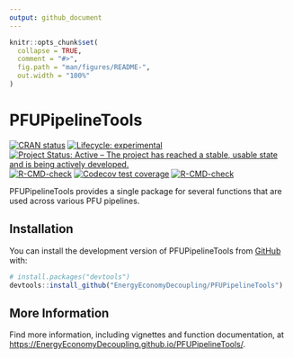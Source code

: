 ```yaml
---
output: github_document
---
```


<!-- *********** -->
<!-- Note: README.md is generated from README.Rmd.   -->
<!-- Be sure to edit README.Rmd and generate the README.md file by Cmd/Ctl-shift-K -->
<!-- *********** -->

```r
knitr::opts_chunk$set(
  collapse = TRUE,
  comment = "#>",
  fig.path = "man/figures/README-",
  out.width = "100%"
)
```

# PFUPipelineTools


<!-- badges: start -->
[![CRAN status](https://www.r-pkg.org/badges/version/Recca)](https://cran.r-project.org/package=Recca)
[![Lifecycle: experimental](https://img.shields.io/badge/lifecycle-experimental-orange.svg)](https://lifecycle.r-lib.org/articles/stages.html#experimental)
[![Project Status: Active – The project has reached a stable, usable state and is being actively developed.](https://www.repostatus.org/badges/latest/active.svg)](https://www.repostatus.org/#active)
[![R-CMD-check](https://github.com/EnergyEconomyDecoupling/PFUPipelineTools/workflows/R-CMD-check/badge.svg)](https://github.com/EnergyEconomyDecoupling/PFUPipelineTools/actions)
[![Codecov test coverage](https://codecov.io/gh/EnergyEconomyDecoupling/PFUPipelineTools/branch/master/graph/badge.svg)](https://app.codecov.io/gh/EnergyEconomyDecoupling/PFUPipelineTools?branch=main)
<!-- [![DOI](https://zenodo.org/badge/DOI/10.5281/zenodo.5226085.svg)](https://doi.org/10.5281/zenodo.5226085) -->
[![R-CMD-check](https://github.com/EnergyEconomyDecoupling/PFUPipelineTools/actions/workflows/R-CMD-check.yaml/badge.svg)](https://github.com/EnergyEconomyDecoupling/PFUPipelineTools/actions/workflows/R-CMD-check.yaml)
<!-- badges: end -->


PFUPipelineTools provides a single package for several functions
that are used across various PFU pipelines.


## Installation

You can install the development version of PFUPipelineTools from [GitHub](https://github.com/) with:

``` r
# install.packages("devtools")
devtools::install_github("EnergyEconomyDecoupling/PFUPipelineTools")
```


## More Information

Find more information, including vignettes and function documentation, at 
<https://EnergyEconomyDecoupling.github.io/PFUPipelineTools/>.
